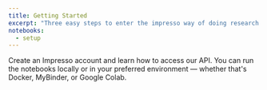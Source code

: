 ```yaml
---
title: Getting Started
excerpt: "Three easy steps to enter the impresso way of doing research."
notebooks:
  - setup
---
```


Create an Impresso account and learn how to access our API.
You can run the notebooks locally or in your preferred environment — whether that's Docker, MyBinder, or Google Colab.
